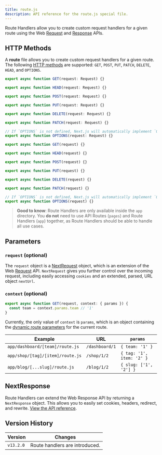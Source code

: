 ```yaml
---
title: route.js
description: API reference for the route.js special file.
---
```


Route Handlers allow you to create custom request handlers for a given route using the Web [Request](https://developer.mozilla.org/docs/Web/API/Request) and [Response](https://developer.mozilla.org/docs/Web/API/Response) APIs.

## HTTP Methods

A **route** file allows you to create custom request handlers for a given route. The following [HTTP methods](https://developer.mozilla.org/docs/Web/HTTP/Methods) are supported: `GET`, `POST`, `PUT`, `PATCH`, `DELETE`, `HEAD`, and `OPTIONS`.

```ts filename="route.ts" switcher
export async function GET(request: Request) {}

export async function HEAD(request: Request) {}

export async function POST(request: Request) {}

export async function PUT(request: Request) {}

export async function DELETE(request: Request) {}

export async function PATCH(request: Request) {}

// If `OPTIONS` is not defined, Next.js will automatically implement `OPTIONS` and  set the appropriate Response `Allow` header depending on the other methods defined in the route handler.
export async function OPTIONS(request: Request) {}
```

```js filename="route.js" switcher
export async function GET(request) {}

export async function HEAD(request) {}

export async function POST(request) {}

export async function PUT(request) {}

export async function DELETE(request) {}

export async function PATCH(request) {}

// If `OPTIONS` is not defined, Next.js will automatically implement `OPTIONS` and  set the appropriate Response `Allow` header depending on the other methods defined in the route handler.
export async function OPTIONS(request) {}
```

> **Good to know**: Route Handlers are only available inside the `app` directory. You **do not** need to use API Routes (`pages`) and Route Handlers (`app`) together, as Route Handlers should be able to handle all use cases.

## Parameters

### `request` (optional)

The `request` object is a [NextRequest](/docs/app/api-reference/functions/next-request) object, which is an extension of the Web [Request](https://developer.mozilla.org/docs/Web/API/Request) API. `NextRequest` gives you further control over the incoming request, including easily accessing `cookies` and an extended, parsed, URL object `nextUrl`.

### `context` (optional)

```ts filename="app/dashboard/[team]/route.js"
export async function GET(request, context: { params }) {
  const team = context.params.team // '1'
}
```

Currently, the only value of `context` is `params`, which is an object containing the [dynamic route parameters](/docs/app/building-your-application/routing/dynamic-routes) for the current route.

| Example                          | URL            | `params`                  |
| -------------------------------- | -------------- | ------------------------- |
| `app/dashboard/[team]/route.js`  | `/dashboard/1` | `{ team: '1' }`           |
| `app/shop/[tag]/[item]/route.js` | `/shop/1/2`    | `{ tag: '1', item: '2' }` |
| `app/blog/[...slug]/route.js`    | `/blog/1/2`    | `{ slug: ['1', '2'] }`    |

## NextResponse

Route Handlers can extend the Web Response API by returning a `NextResponse` object. This allows you to easily set cookies, headers, redirect, and rewrite. [View the API reference](/docs/app/api-reference/functions/next-response).

## Version History

| Version   | Changes                        |
| --------- | ------------------------------ |
| `v13.2.0` | Route handlers are introduced. |
